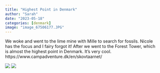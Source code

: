 ```yaml
---
title: "Highest Point in Denmark"
author: "Sarah"
date: "2023-05-18"
categories: [denmark]
image: "image_67506177.JPG"
---
```


We woke and went to the lime mine with Mille to search for fossils. Nicole has the focus and I fairy forgot it! After we went to the Forest Tower, which is almost the highest point in Denmark. It’s very cool. https://www.campadventure.dk/en/skovtaarnet/

![](image_67506177.JPG)
![](image_67235073.JPG)


